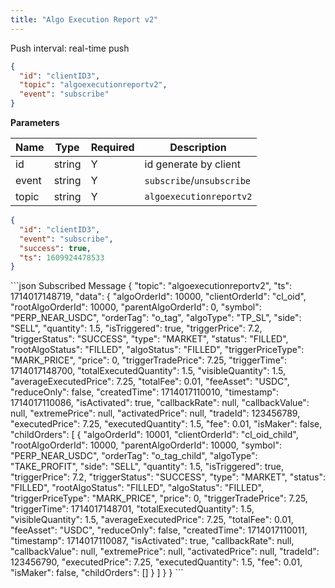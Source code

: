 ```yaml
---
title: "Algo Execution Report v2"
---
```


Push interval: real-time push

```json
{
  "id": "clientID3",
  "topic": "algoexecutionreportv2",
  "event": "subscribe"
}
```

**Parameters**

| Name  | Type   | Required | Description               |
| ----- | ------ | -------- | ------------------------- |
| id    | string | Y        | id generate by client     |
| event | string | Y        | `subscribe`/`unsubscribe` |
| topic | string | Y        | `algoexecutionreportv2`   |

<RequestExample>

```json Response
{
  "id": "clientID3",
  "event": "subscribe",
  "success": true,
  "ts": 1609924478533
}
```

</RequestExample>
<ResponseExample>
```json Subscribed Message
{
  "topic": "algoexecutionreportv2",
  "ts": 1714017148719,
  "data": {
    "algoOrderId": 10000,
    "clientOrderId": "cl_oid",
    "rootAlgoOrderId": 10000,
    "parentAlgoOrderId": 0,
    "symbol": "PERP_NEAR_USDC",
    "orderTag": "o_tag",
    "algoType": "TP_SL",
    "side": "SELL",
    "quantity": 1.5,
    "isTriggered": true,
    "triggerPrice": 7.2,
    "triggerStatus": "SUCCESS",
    "type": "MARKET",
    "status": "FILLED",
    "rootAlgoStatus": "FILLED",
    "algoStatus": "FILLED",
    "triggerPriceType": "MARK_PRICE",
    "price": 0,
    "triggerTradePrice": 7.25,
    "triggerTime": 1714017148700,
    "totalExecutedQuantity": 1.5,
    "visibleQuantity": 1.5,
    "averageExecutedPrice": 7.25,
    "totalFee": 0.01,
    "feeAsset": "USDC",
    "reduceOnly": false,
    "createdTime": 1714017110010,
    "timestamp": 1714017110086,
    "isActivated": true,
    "callbackRate": null,
    "callbackValue": null,
    "extremePrice": null,
    "activatedPrice": null,
    "tradeId": 123456789,
    "executedPrice": 7.25,
    "executedQuantity": 1.5,
    "fee": 0.01,
    "isMaker": false,
    "childOrders": [
      {
        "algoOrderId": 10001,
        "clientOrderId": "cl_oid_child",
        "rootAlgoOrderId": 10000,
        "parentAlgoOrderId": 10000,
        "symbol": "PERP_NEAR_USDC",
        "orderTag": "o_tag_child",
        "algoType": "TAKE_PROFIT",
        "side": "SELL",
        "quantity": 1.5,
        "isTriggered": true,
        "triggerPrice": 7.2,
        "triggerStatus": "SUCCESS",
        "type": "MARKET",
        "status": "FILLED",
        "rootAlgoStatus": "FILLED",
        "algoStatus": "FILLED",
        "triggerPriceType": "MARK_PRICE",
        "price": 0,
        "triggerTradePrice": 7.25,
        "triggerTime": 1714017148701,
        "totalExecutedQuantity": 1.5,
        "visibleQuantity": 1.5,
        "averageExecutedPrice": 7.25,
        "totalFee": 0.01,
        "feeAsset": "USDC",
        "reduceOnly": false,
        "createdTime": 1714017110011,
        "timestamp": 1714017110087,
        "isActivated": true,
        "callbackRate": null,
        "callbackValue": null,
        "extremePrice": null,
        "activatedPrice": null,
        "tradeId": 123456790,
        "executedPrice": 7.25,
        "executedQuantity": 1.5,
        "fee": 0.01,
        "isMaker": false,
        "childOrders": []
      }
    ]
  }
}
```
</ResponseExample>
